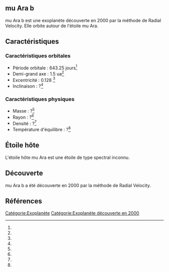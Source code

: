 == mu Ara b ==

{{Infobox Exoplanète
| nom = mu Ara b
| image = 
| légende = 
| étoile = mu Ara
| constellation = 
| ascension_droite = 
| déclinaison = 
| distance = ?
| type_spectral = ?
| masse = ?<ref></ref>
| rayon = ?<ref></ref>
| densité = ?<ref></ref>
| gravité = ?<ref></ref>
| température = ?<ref></ref>
| période = 643.25 j<ref></ref>
| demi_grand_axe = 1.5 ua<ref></ref>
| excentricité = 0.128 <ref></ref>
| inclinaison = ?<ref></ref>
| méthode_découverte = Radial Velocity
| date_découverte = 2000
| statut = Confirmée
}}

mu Ara b est une exoplanète découverte en 2000 par la méthode de Radial Velocity. Elle orbite autour de l'étoile mu Ara.

== Caractéristiques ==

=== Caractéristiques orbitales ===
* Période orbitale : 643.25 jours<ref></ref>
* Demi-grand axe : 1.5 ua<ref></ref>
* Excentricité : 0.128 <ref></ref>
* Inclinaison : ?<ref></ref>

=== Caractéristiques physiques ===
* Masse : ?<ref></ref>
* Rayon : ?<ref></ref>
* Densité : ?<ref></ref>
* Température d'équilibre : ?<ref></ref>

== Étoile hôte ==

{{Infobox Étoile
| nom = mu Ara
| image = 
| légende = 
| constellation = 
| ascension_droite = 
| déclinaison = 
| distance = ?
| type_spectral = ?
| magnitude_absolue = 
| magnitude_apparente = 
| masse = ?<ref></ref>
| rayon = ?<ref></ref>
| température = ?<ref></ref>
| métallicité = ?<ref></ref>
| âge = ?<ref></ref>
}}

L'étoile hôte mu Ara est une étoile de type spectral inconnu.

== Découverte ==

mu Ara b a été découverte en 2000 par la méthode de Radial Velocity.

== Références ==
<references />

[[Catégorie:Exoplanète]]
[[Catégorie:Exoplanète découverte en 2000]]
